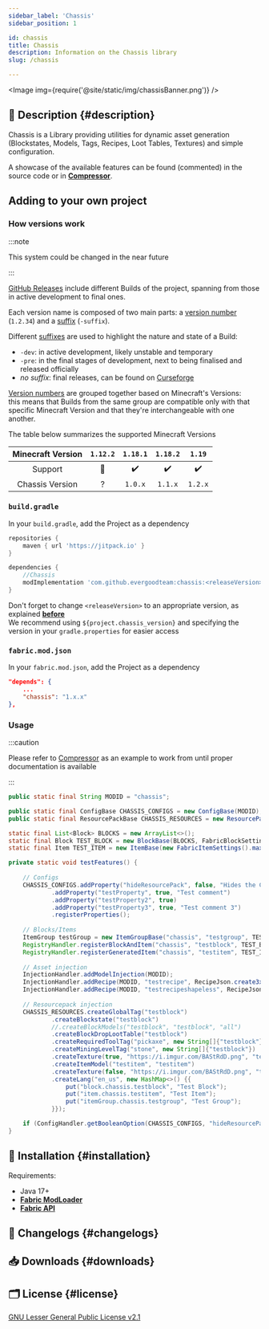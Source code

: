 ```yaml
---
sidebar_label: 'Chassis'
sidebar_position: 1

id: chassis
title: Chassis
description: Information on the Chassis library
slug: /chassis

---
```




<Image img={require('@site/static/img/chassisBanner.png')} />


## 📑 Description {#description}

Chassis is a Library providing utilities for dynamic asset generation (Blockstates, Models, Tags, Recipes, Loot Tables, Textures) and simple configuration.

A showcase of the available features can be found (commented) in the source code or in [**Compressor**](https://www.curseforge.com/minecraft/mc-mods/compressor).

## Adding to your own project

### How versions work

:::note

This system could be changed in the near future

:::

[GitHub Releases](https://github.com/EvergoodTeam/Chassis/releases) include different Builds of the project, spanning
from those in active development to final ones.

Each version name is composed of two main parts: a <ins>version number</ins> (`1.2.34`) and a <ins>
suffix</ins> (`-suffix`).

Different <ins>suffixes</ins> are used to highlight the nature and state of a Build:

- `-dev`: in active development, likely unstable and temporary
- `-pre`: in the final stages of development, next to being finalised and released officially
- *no suffix*: final releases, can be found on [Curseforge](https://www.curseforge.com/minecraft/mc-mods/chassis)

<ins>Version numbers</ins> are grouped together based on Minecraft's Versions:  
this means that Builds from the same group are compatible only with that specific Minecraft Version and that they're
interchangeable with one another.

The table below summarizes the supported Minecraft Versions

| Minecraft Version | `1.12.2` | `1.18.1` | `1.18.2` | `1.19`  |
|:-----------------:|:--------:|:--------:|:--------:|:-------:|
|      Support      |    🚧     |    ✔️    |    ✔️    |   ✔️    |
|  Chassis Version  |    ?     | `1.0.x`  | `1.1.x`  | `1.2.x` |


### `build.gradle`

In your `build.gradle`, add the Project as a dependency

```groovy title="build.gradle"
repositories {
    maven { url 'https://jitpack.io' }
}
```

```groovy title="build.gradle"
dependencies {
    //Chassis
    modImplementation 'com.github.evergoodteam:chassis:<releaseVersion>'
}
```

Don't forget to change `<releaseVersion>` to an appropriate version, as explained **[before](#how-versions-work)**  
We recommend using `${project.chassis_version}` and specifying the version in your `gradle.properties` for easier access

### `fabric.mod.json`

In your `fabric.mod.json`, add the Project as a dependency

```json title="/src/main/resources/fabric.mod.json"
"depends": {
    ...
    "chassis": "1.x.x"
},
```

### Usage

:::caution

Please refer to [Compressor](https://github.com/EvergoodTeam/Compressor) as an example to work from until proper documentation is available

:::

```java
public static final String MODID = "chassis";

public static final ConfigBase CHASSIS_CONFIGS = new ConfigBase(MODID);
public static final ResourcePackBase CHASSIS_RESOURCES = new ResourcePackBase(CHASSIS_CONFIGS, MODID, "https://i.imgur.com/zP1N2MZ.png", "53a074");

static final List<Block> BLOCKS = new ArrayList<>();
static final Block TEST_BLOCK = new BlockBase(BLOCKS, FabricBlockSettings.of(Material.METAL).requiresTool().hardness(1.5f).resistance(6.0f).sounds(BlockSoundGroup.METAL).nonOpaque(), true);
static final Item TEST_ITEM = new ItemBase(new FabricItemSettings().maxCount(65));

private static void testFeatures() {
    
    // Configs
    CHASSIS_CONFIGS.addProperty("hideResourcePack", false, "Hides the Chassis ResourcePack from the GUI")
            .addProperty("testProperty", true, "Test comment")
            .addProperty("testProperty2", true)
            .addProperty("testProperty3", true, "Test comment 3")
            .registerProperties();
    
    // Blocks/Items
    ItemGroup testGroup = new ItemGroupBase("chassis", "testgroup", TEST_BLOCK).group;
    RegistryHandler.registerBlockAndItem("chassis", "testblock", TEST_BLOCK, testGroup);
    RegistryHandler.registerGeneratedItem("chassis", "testitem", TEST_ITEM);
    
    // Asset injection
    InjectionHandler.addModelInjection(MODID);
    InjectionHandler.addRecipe(MODID, "testrecipe", RecipeJson.create3x3RecipeJson("item", new Identifier(MODID, "testitem"), new Identifier(MODID, "testblock"), 1));
    InjectionHandler.addRecipe(MODID, "testrecipeshapeless", RecipeJson.createShapelessRecipeJson("item", new Identifier(MODID, "testitem"), new Identifier(MODID, "testblock"), 9));
    
    // Resourcepack injection
    CHASSIS_RESOURCES.createGlobalTag("testblock")
            .createBlockstate("testblock")
            //.createBlockModels("testblock", "testblock", "all")
            .createBlockDropLootTable("testblock")
            .createRequiredToolTag("pickaxe", new String[]{"testblock"})
            .createMiningLevelTag("stone", new String[]{"testblock"})
            .createTexture(true, "https://i.imgur.com/BAStRdD.png", "testblock") // Truly a legendary URL
            .createItemModel("testitem", "testitem")
            .createTexture(false, "https://i.imgur.com/BAStRdD.png", "testitem")
            .createLang("en_us", new HashMap<>() {{
                put("block.chassis.testblock", "Test Block");
                put("item.chassis.testitem", "Test Item");
                put("itemGroup.chassis.testgroup", "Test Group");
            }});

    if (ConfigHandler.getBooleanOption(CHASSIS_CONFIGS, "hideResourcePack", false)) CHASSIS_RESOURCES.hide();
}
```

## 🔧 Installation {#installation}

Requirements:
- Java 17+
- [**Fabric ModLoader**](https://fabricmc.net/)
- [**Fabric API**](https://www.curseforge.com/minecraft/mc-mods/fabric-api)

## 📰 Changelogs {#changelogs}

<!--
<details>
    <summary>0.1.1 Changelog</summary>
    <Changelog project = "chassis" version= "011"></Changelog>
</details>
-->

## 📥 Downloads {#downloads}

<Download type ="mc-mods" project = "chassis"></Download>

## 🗂️ License {#license}

[GNU Lesser General Public License v2.1](https://github.com/EvergoodTeam/Compressor/blob/1.18.1/LICENSE)